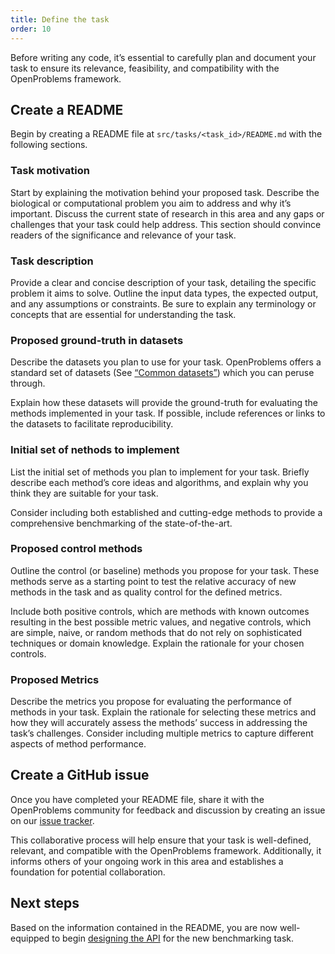 ```yaml
---
title: Define the task
order: 10
---
```


Before writing any code, it's essential to carefully plan and document your task to ensure its relevance, feasibility, and compatibility with the OpenProblems framework. 

## Create a README

Begin by creating a README file at `src/tasks/<task_id>/README.md` with the following sections.

### Task motivation

Start by explaining the motivation behind your proposed task. Describe the biological or computational problem you aim to address and why it's important. Discuss the current state of research in this area and any gaps or challenges that your task could help address. This section should convince readers of the significance and relevance of your task.

### Task description

Provide a clear and concise description of your task, detailing the specific problem it aims to solve. Outline the input data types, the expected output, and any assumptions or constraints. Be sure to explain any terminology or concepts that are essential for understanding the task.

### Proposed ground-truth in datasets

Describe the datasets you plan to use for your task. OpenProblems offers a standard set of datasets (See ["Common datasets"](/documentation/reference/openproblems-v2/src-datasets.qmd)) which you can peruse through.

Explain how these datasets will provide the ground-truth for evaluating the methods implemented in your task. If possible, include references or links to the datasets to facilitate reproducibility.

### Initial set of nethods to implement

List the initial set of methods you plan to implement for your task. Briefly describe each method's core ideas and algorithms, and explain why you think they are suitable for your task.

Consider including both established and cutting-edge methods to provide a comprehensive benchmarking of the state-of-the-art.

### Proposed control methods

Outline the control (or baseline) methods you propose for your task. These methods serve as a starting point to test the relative accuracy of new methods in the task and as quality control for the defined metrics. 

Include both positive controls, which are methods with known outcomes resulting in the best possible metric values, and negative controls, which are simple, naive, or random methods that do not rely on sophisticated techniques or domain knowledge. Explain the rationale for your chosen controls.

### Proposed Metrics

Describe the metrics you propose for evaluating the performance of methods in your task. Explain the rationale for selecting these metrics and how they will accurately assess the methods' success in addressing the task's challenges. Consider including multiple metrics to capture different aspects of method performance.

## Create a GitHub issue

Once you have completed your README file, share it with the OpenProblems community for feedback and discussion by creating an issue on our [issue tracker](https://github.com/openproblems-bio/openproblems-v2/issues/). 

This collaborative process will help ensure that your task is well-defined, relevant, and compatible with the OpenProblems framework. Additionally, it informs others of your ongoing work in this area and establishes a foundation for potential collaboration.

## Next steps

Based on the information contained in the README, you are now well-equipped to begin [designing the API](design_api.qmd) for the new benchmarking task.